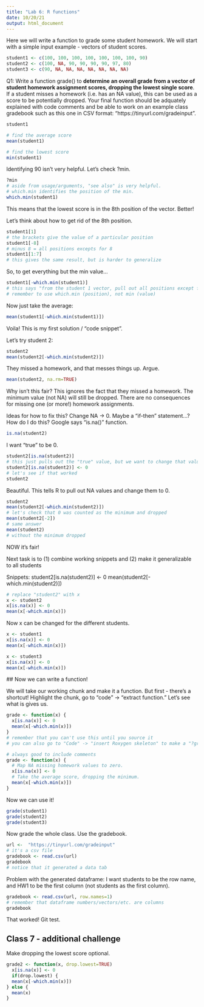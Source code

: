 ```yaml
---
title: "Lab 6: R functions"
date: 10/20/21
output: html_document
---
```

Here we will write a function to grade some student homework. We will start with a simple input example - vectors of student scores.

```r
student1 <- c(100, 100, 100, 100, 100, 100, 100, 90)
student2 <- c(100, NA, 90, 90, 90, 90, 97, 80)
student3 <- c(90, NA, NA, NA, NA, NA, NA, NA)
```

Q1: Write a function grade() to **determine an overall grade from a vector of student homework assignment scores, dropping the lowest single score**. If a student misses a homework (i.e. has an NA value), this can be used as a score to be potentially dropped. Your final function should be adquately explained with code comments and be able to work on an example class gradebook such as this one in CSV format: “https://tinyurl.com/gradeinput”. 

```r
student1
```
```r
# find the average score
mean(student1)
```
```r
# find the lowest score
min(student1)
```
Identifying 90 isn't very helpful. Let's check ?min.
```r
?min
# aside from usage/arguments, "see also" is very helpful.
# which.min identifies the position of the min.
which.min(student1)
```
This means that the lowest score is in the 8th position of the vector. Better!

Let's think about how to get rid of the 8th position.
```r
student1[1]
# the brackets give the value of a particular position
student1[-8]
# minus 8 = all positions excepts for 8
student1[1:7]
# this gives the same result, but is harder to generalize
```

So, to get everything but the min value...
```r
student1[-which.min(student1)]
# this says "from the student 1 vector, pull out all positions except for the position of the minimum value"
# remember to use which.min (position), not min (value)
```

Now just take the average:
```r
mean(student1[-which.min(student1)])
```
Voila! This is my first solution / "code snippet".

Let's try student 2:
```r
student2
mean(student2[-which.min(student2)])
```
They missed a homework, and that messes things up. Argue.
```r
mean(student2, na.rm=TRUE)
```
Why isn't this fair?
This ignores the fact that they missed a homework. The minimum value (not NA) will still be dropped. There are no consequences for missing one (or more!) homework assignments.

Ideas for how to fix this?
Change NA -> 0. Maybe a "if-then" statement...? How do I do this?
Google says "is.na()" function.
```r
is.na(student2)
```
I want "true" to be 0.
```r
student2[is.na(student2)]
# this just pulls out the "true" value, but we want to change that value to 0
student2[is.na(student2)] <- 0
# let's see if that worked
student2
```
Beautiful. This tells R to pull out NA values and change them to 0.
```r
student2
mean(student2[-which.min(student2)])
# let's check that 0 was counted as the minimum and dropped
mean(student2[-2])
# same answer
mean(student2)
# without the minimum dropped
```
NOW it's fair!

Next task is to (1) combine working snippets and (2) make it generalizable to all students

Snippets:
student2[is.na(student2)] <- 0
mean(student2[-which.min(student2)])

```r
# replace "student2" with x
x <- student2
x[is.na(x)] <- 0
mean(x[-which.min(x)])
```
Now x can be changed for the different students.
```r
x <- student1
x[is.na(x)] <- 0
mean(x[-which.min(x)])

x <- student3
x[is.na(x)] <- 0
mean(x[-which.min(x)])
```
 ## Now we can write a function!
 
We will take our working chunk and make it a function.
But first - there's a shortcut! Highlight the chunk, go to "code" -> "extract function." Let's see what is gives us.
 
```r
grade <- function(x) {
  x[is.na(x)] <- 0
  mean(x[-which.min(x)])
}
# remember that you can't use this until you source it
# you can also go to "Code" -> "insert Roxygen skeleton" to make a "?grade" description of your function.

# always good to include comments
grade <- function(x) {
  # Map NA missing homework values to zero.
  x[is.na(x)] <- 0
  # Take the average score, dropping the minimum.
  mean(x[-which.min(x)])
}
```
 
Now we can use it!
```r
grade(student1)
grade(student2)
grade(student3)
```

Now grade the whole class. Use the gradebook.
```r
url <-  "https://tinyurl.com/gradeinput"
# it's a csv file
gradebook <- read.csv(url)
gradebook
# notice that it generated a data tab
```
Problem with the generated dataframe: I want students to be the row name, and HW1 to be the first column (not students as the first column).
```r
gradebook <- read.csv(url, row.names=1)
# remember that dataframe numbers/vectors/etc. are columns
gradebook
```
That worked!
Git test.



## Class 7 - additional challenge

Make dropping the lowest score optional.

```r
grade2 <- function(x, drop.lowest=TRUE) 
  x[is.na(x)] <- 0
  if(drop.lowest) {
  mean(x[-which.min(x)])
} else {
  mean(x)
}
```



